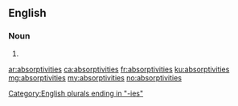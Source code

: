 ==English==

===Noun===
{{head|en|noun plural form}}

# {{plural of|absorptivity|lang=en}}

[[Category:English plurals ending in "-ies"]]

[[ar:absorptivities]]
[[ca:absorptivities]]
[[fr:absorptivities]]
[[ku:absorptivities]]
[[mg:absorptivities]]
[[my:absorptivities]]
[[no:absorptivities]]